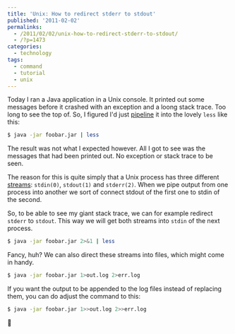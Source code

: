 ---
title: 'Unix: How to redirect stderr to stdout'
published: '2011-02-02'
permalinks:
  - /2011/02/02/unix-how-to-redirect-stderr-to-stdout/
  - /?p=1473
categories:
  - technology
tags:
  - command
  - tutorial
  - unix
---

Today I ran a Java application in a Unix console. It printed out some messages before it crashed with an exception and a loong stack trace. Too long to see the top of. So, I figured I'd just [pipeline](<http://en.wikipedia.org/wiki/Pipeline_(Unix)>) it into the lovely `less` like this:

```bash
$ java -jar foobar.jar | less
```

The result was not what I expected however. All I got to see was the messages that had been printed out. No exception or stack trace to be seen.

The reason for this is quite simply that a Unix process has three different [streams](http://en.wikipedia.org/wiki/Standard_streams): `stdin(0)`, `stdout(1)` and `stderr(2)`. When we pipe output from one process into another we sort of connect stdout of the first one to stdin of the second.

So, to be able to see my giant stack trace, we can for example redirect `stderr` to `stdout`. This way we will get both streams into `stdin` of the next process.

```bash
$ java -jar foobar.jar 2>&1 | less
```

Fancy, huh? We can also direct these streams into files, which might come in handy.

```bash
$ java -jar foobar.jar 1>out.log 2>err.log
```

If you want the output to be appended to the log files instead of replacing them, you can do adjust the command to this:

```bash
$ java -jar foobar.jar 1>>out.log 2>>err.log
```

🙂
